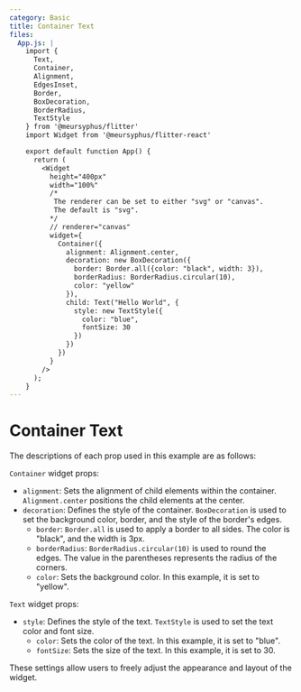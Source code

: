 ```yaml
---
category: Basic
title: Container Text
files:
  App.js: |
    import {
      Text,
      Container,
      Alignment,
      EdgesInset,
      Border,
      BoxDecoration,
      BorderRadius,
      TextStyle
    } from '@meursyphus/flitter'
    import Widget from '@meursyphus/flitter-react'

    export default function App() {
      return (
        <Widget 
          height="400px" 
          width="100%" 
          /* 
           The renderer can be set to either "svg" or "canvas".
           The default is "svg". 
          */
          // renderer="canvas" 
          widget={
            Container({
              alignment: Alignment.center,
              decoration: new BoxDecoration({
                border: Border.all({color: "black", width: 3}),
                borderRadius: BorderRadius.circular(10),
                color: "yellow"
              }),
              child: Text("Hello World", {
                style: new TextStyle({
                  color: "blue",
                  fontSize: 30
                })
              })
            })
          } 
        />
      );
    }
---
```


# Container Text

The descriptions of each prop used in this example are as follows:

`Container` widget props:

- `alignment`: Sets the alignment of child elements within the container. `Alignment.center` positions the child elements at the center.
- `decoration`: Defines the style of the container. `BoxDecoration` is used to set the background color, border, and the style of the border's edges.
  - `border`: `Border.all` is used to apply a border to all sides. The color is "black", and the width is 3px.
  - `borderRadius`: `BorderRadius.circular(10)` is used to round the edges. The value in the parentheses represents the radius of the corners.
  - `color`: Sets the background color. In this example, it is set to "yellow".

`Text` widget props:

- `style`: Defines the style of the text. `TextStyle` is used to set the text color and font size.
  - `color`: Sets the color of the text. In this example, it is set to "blue".
  - `fontSize`: Sets the size of the text. In this example, it is set to 30.

These settings allow users to freely adjust the appearance and layout of the widget.

